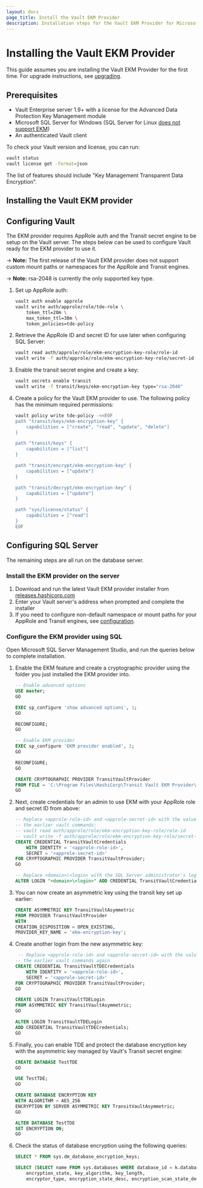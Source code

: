 ```yaml
---
layout: docs
page_title: Install the Vault EKM Provider
description: Installation steps for the Vault EKM Provider for Microsoft SQL Server.
---
```


# Installing the Vault EKM Provider

This guide assumes you are installing the Vault EKM Provider for the first time.
For upgrade instructions, see [upgrading](/docs/platform/mssql/upgrade).

## Prerequisites

* Vault Enterprise server 1.9+ with a license for the Advanced Data Protection Key Management module
* Microsoft SQL Server for Windows (SQL Server for Linux [does not support EKM][linux-ekm])
* An authenticated Vault client

To check your Vault version and license, you can run:

```bash
vault status
vault license get -format=json
```

The list of features should include "Key Management Transparent Data Encryption".

[linux-ekm]: https://docs.microsoft.com/en-us/sql/linux/sql-server-linux-editions-and-components-2019?view=sql-server-ver15#Unsupported

## Installing the Vault EKM provider

## Configuring Vault

The EKM provider requires AppRole auth and the Transit secret engine to be setup
on the Vault server. The steps below can be used to configure Vault ready for the
EKM provider to use it.

-> **Note:** The first release of the Vault EKM provider does not support custom
mount paths or namespaces for the AppRole and Transit engines.

-> **Note:** rsa-2048 is currently the only supported key type.

1. Set up AppRole auth:

    ```bash
    vault auth enable approle
    vault write auth/approle/role/tde-role \
        token_ttl=20m \
        max_token_ttl=30m \
        token_policies=tde-policy
    ```

1. Retrieve the AppRole ID and secret ID for use later when configuring SQL Server:

    ```bash
    vault read auth/approle/role/ekm-encryption-key-role/role-id
    vault write -f auth/approle/role/ekm-encryption-key-role/secret-id
    ```

1. Enable the transit secret engine and create a key:

    ```bash
    vault secrets enable transit
    vault write -f transit/keys/ekm-encryption-key type="rsa-2048"
    ```

1. Create a policy for the Vault EKM provider to use. The following policy has
    the minimum required permissions:

    ```bash
    vault policy write tde-policy -<<EOF
    path "transit/keys/ekm-encryption-key" {
        capabilities = ["create", "read", "update", "delete"]
    }

    path "transit/keys" {
        capabilities = ["list"]
    }

    path "transit/encrypt/ekm-encryption-key" {
        capabilities = ["update"]
    }

    path "transit/decrypt/ekm-encryption-key" {
        capabilities = ["update"]
    }

    path "sys/license/status" {
        capabilities = ["read"]
    }
    EOF
    ```

## Configuring SQL Server

The remaining steps are all run on the database server.

### Install the EKM provider on the server

1. Download and run the latest Vault EKM provider installer from
  [releases.hashicorp.com](https://releases.hashicorp.com/vault-mssql-ekm-provider/)
1. Enter your Vault server's address when prompted and complete the installer
1. If you need to configure non-default namespace or mount paths for your AppRole and
   Transit engines, see [configuration](/docs/platform/mssql/configuration).

### Configure the EKM provider using SQL

Open Microsoft SQL Server Management Studio, and run the queries below to complete
installation.

1. Enable the EKM feature and create a cryptographic provider using the folder
   you just installed the EKM provider into.

    ```sql
    -- Enable advanced options
    USE master;
    GO

    EXEC sp_configure 'show advanced options', 1;
    GO

    RECONFIGURE;
    GO

    -- Enable EKM provider
    EXEC sp_configure 'EKM provider enabled', 1;
    GO

    RECONFIGURE;
    GO

    CREATE CRYPTOGRAPHIC PROVIDER TransitVaultProvider
    FROM FILE = 'C:\Program Files\HashiCorp\Transit Vault EKM Provider\TransitVaultEKM.dll'
    GO
    ```

1. Next, create credentials for an admin to use EKM with your AppRole role and
    secret ID from above:

    ```sql
    -- Replace <approle-role-id> and <approle-secret-id> with the values from
    -- the earlier vault commands:
    -- vault read auth/approle/role/ekm-encryption-key-role/role-id
    -- vault write -f auth/approle/role/ekm-encryption-key-role/secret-id
    CREATE CREDENTIAL TransitVaultCredentials
        WITH IDENTITY = '<approle-role-id>',
        SECRET = '<approle-secret-id>'
    FOR CRYPTOGRAPHIC PROVIDER TransitVaultProvider;
    GO

    -- Replace <domain>\<login> with the SQL Server administrator's login
    ALTER LOGIN "<domain>\<login>" ADD CREDENTIAL TransitVaultCredentials;
    ```

1. You can now create an asymmetric key using the transit key set up earlier:

    ```sql
    CREATE ASYMMETRIC KEY TransitVaultAsymmetric
    FROM PROVIDER TransitVaultProvider
    WITH
    CREATION_DISPOSITION = OPEN_EXISTING,
    PROVIDER_KEY_NAME = 'ekm-encryption-key';
    ```

1. Create another login from the new asymmetric key:

    ```sql
     -- Replace <approle-role-id> and <approle-secret-id> with the values from
    -- the earlier vault commands again
    CREATE CREDENTIAL TransitVaultTDECredentials
        WITH IDENTITY = '<approle-role-id>',
        SECRET = '<approle-secret-id>'
    FOR CRYPTOGRAPHIC PROVIDER TransitVaultProvider;
    GO

    CREATE LOGIN TransitVaultTDELogin
    FROM ASYMMETRIC KEY TransitVaultAsymmetric;
    GO

    ALTER LOGIN TransitVaultTDELogin
    ADD CREDENTIAL TransitVaultTDECredentials;
    GO
    ```

1. Finally, you can enable TDE and protect the database encryption key with
   the asymmetric key managed by Vault's Transit secret engine:

    ```sql
    CREATE DATABASE TestTDE
    GO

    USE TestTDE;
    GO

    CREATE DATABASE ENCRYPTION KEY
    WITH ALGORITHM = AES_256
    ENCRYPTION BY SERVER ASYMMETRIC KEY TransitVaultAsymmetric;
    GO

    ALTER DATABASE TestTDE
    SET ENCRYPTION ON;
    GO
    ```

1. Check the status of database encryption using the following queries:
    ```sql
    SELECT * FROM sys.dm_database_encryption_keys;

    SELECT (SELECT name FROM sys.databases WHERE database_id = k.database_id) as name, 
        encryption_state, key_algorithm, key_length,
        encryptor_type, encryption_state_desc, encryption_scan_state_desc FROM sys.dm_database_encryption_keys k;

    ```
